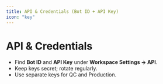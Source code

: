 ```yaml
---
title: API & Credentials (Bot ID + API Key)
icon: "key"
---
```


# API & Credentials

- Find **Bot ID** and **API Key** under **Workspace Settings → API**.
- Keep keys secret; rotate regularly.
- Use separate keys for QC and Production.

